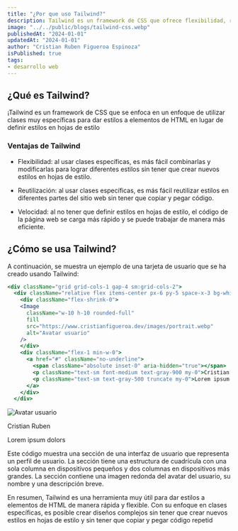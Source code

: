 ```yaml
---
title: "¿Por que uso Tailwind?"
description: Tailwind es un framework de CSS que ofrece flexibilidad, reutilización y velocidad en la creación de sitios web. Conocé cómo se utiliza en un ejemplo de una tarjeta de perfil de usuario.
image: "../../public/blogs/tailwind-css.webp"
publishedAt: "2024-01-01"
updatedAt: "2024-01-01"
author: "Cristian Ruben Figueroa Espinoza"
isPublished: true
tags: 
- desarrollo web
---
```


## ¿Qué es Tailwind?

¡Tailwind es un framework de CSS que se enfoca en un enfoque de utilizar clases muy específicas para dar estilos a elementos de HTML en lugar de definir estilos en hojas de estilo

### Ventajas de Tailwind

- Flexibilidad: al usar clases específicas, es más fácil combinarlas y modificarlas para lograr diferentes estilos sin tener que crear nuevos estilos en hojas de estilo.

- Reutilización: al usar clases específicas, es más fácil reutilizar estilos en diferentes partes del sitio web sin tener que copiar y pegar código.

- Velocidad: al no tener que definir estilos en hojas de estilo, el código de la página web se carga más rápido y se puede trabajar de manera más eficiente.

## ¿Cómo se usa Tailwind?

A continuación, se muestra un ejemplo de una tarjeta de usuario que se ha creado usando Tailwind:

```jsx
<div className="grid grid-cols-1 gap-4 sm:grid-cols-2">
  <div className="relative flex items-center px-6 py-5 space-x-3 bg-white border border-gray-300 rounded-lg shadow-sm focus-within:ring-2 focus-within:ring-indigo-500 focus-within:ring-offset-2 hover:border-gray-400">
    <div className="flex-shrink-0">
    <Image 
      className="w-10 h-10 rounded-full" 
      fill
      src="https://www.cristianfigueroa.dev/images/portrait.webp" 
      alt="Avatar usuario"
    />
    </div>
    <div className="flex-1 min-w-0">
      <a href="#" className="no-underline">
        <span className="absolute inset-0" aria-hidden="true"></span>
        <p className="text-sm font-medium text-gray-900 my-0">Cristian Ruben</p>
        <p className="text-sm text-gray-500 truncate my-0">Lorem ipsum dolors</p>
      </a>
    </div>
  </div>
```

<div className="grid grid-cols-1 gap-4 sm:grid-cols-2">
  <div className="relative flex items-center space-x-3 rounded-lg border border-neutral-300 bg-white px-6 focus-within:ring-2 hover:border-red-400">
    <div className="">
      <Image
        className="h-12 w-12 rounded-md"
        src="/favicon.jpg"
        alt="Avatar usuario"
        width={672}
        height={258}
      />
    </div>
    <div>
      <p className="my-0 text-base font-medium text-neutral-900">Cristian Ruben</p>
      <p className=" text-sm text-neutral-500">
        <span>Lorem ipsum dolors</span>
      </p>
    </div>
  </div>
</div>


Este código muestra una sección de una interfaz de usuario que representa un perfil de usuario. La sección tiene una estructura de cuadrícula con una sola columna en dispositivos pequeños y dos columnas en dispositivos más grandes. La sección contiene una imagen redonda del avatar del usuario, su nombre y una descripción breve.

En resumen, Tailwind es una herramienta muy útil para dar estilos a elementos de HTML de manera rápida y flexible. Con su enfoque en clases específicas, es posible crear diseños complejos sin tener que crear nuevos estilos en hojas de estilo y sin tener que copiar y pegar código repetid
